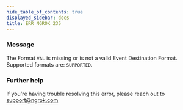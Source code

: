 ```yaml
---
hide_table_of_contents: true
displayed_sidebar: docs
title: ERR_NGROK_235
---
```


### Message

The Format `VAL` is missing or is not a valid Event Destination Format. Supported formats are: `SUPPORTED`.

<ErrorDetails />

### Further help

If you're having trouble resolving this error, please reach out to [support@ngrok.com](mailto:support@ngrok.com?subject=Help%20with%20ERR_NGROK_235)
